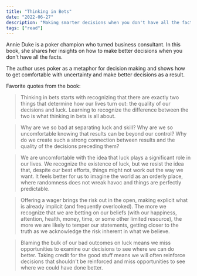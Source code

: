 ```yaml
---
title: "Thinking in Bets"
date: "2022-06-27"
description: "Making smarter decisions when you don't have all the facts."
tags: ["read"]
---
```


Annie Duke is a poker champion who turned business consultant. In this book, she shares her insights on how to make better decisions when you don't have all the facts.

The author uses poker as a metaphor for decision making and shows how to get comfortable with uncertainty and make better decisions as a result.

Favorite quotes from the book:

> Thinking in bets starts with recognizing that there are exactly two things that determine how our lives turn out: the quality of our decisions and luck. Learning to recognize the difference between the two is what thinking in bets is all about.

> Why are we so bad at separating luck and skill? Why are we so uncomfortable knowing that results can be beyond our control? Why do we create such a strong connection between results and the quality of the decisions preceding them?

> We are uncomfortable with the idea that luck plays a significant role in our lives. We recognize the existence of luck, but we resist the idea that, despite our best efforts, things might not work out the way we want. It feels better for us to imagine the world as an orderly place, where randomness does not wreak havoc and things are perfectly predictable.

> Offering a wager brings the risk out in the open, making explicit what is already implicit (and frequently overlooked). The more we recognize that we are betting on our beliefs (with our happiness, attention, health, money, time, or some other limited resource), the more we are likely to temper our statements, getting closer to the truth as we acknowledge the risk inherent in what we believe.

> Blaming the bulk of our bad outcomes on luck means we miss opportunities to examine our decisions to see where we can do better. Taking credit for the good stuff means we will often reinforce decisions that shouldn't be reinforced and miss opportunities to see where we could have done better.
